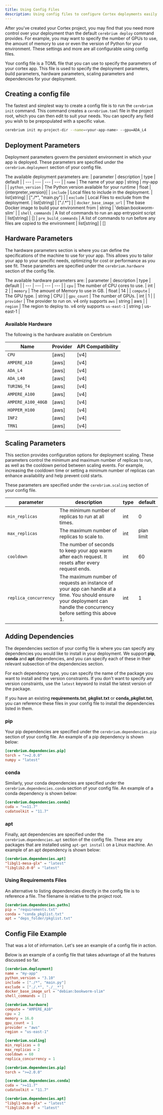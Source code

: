 ```yaml
---
title: Using Config Files
description: Using config files to configure Cortex deployments easily and quickly
---
```


After you've created your Cortex project, you may find that you need more control over your deployment than the default `cerebrium deploy` command provides.
For example, you may want to specify the number of GPUs to use, the amount of memory to use or even the version of Python for your environment.
These settings and more are all configurable using config files.

Your config file is a TOML file that you can use to specify the parameters of your cortex app. This file is used to specify the deployment parameters, build parameters, hardware parameters, scaling parameters and dependencies for your deployment.

## Creating a config file

The fastest and simplest way to create a config file is to run the `cerebrium init` command.
This command creates a `cerebrium.toml` file in the project root, which you can then edit to suit your needs.
You can specify any field you wish to be prepopulated with a specific value.

```bash
cerebrium init my-project-dir --name=<your-app-name> --gpu=ADA_L4
```

## Deployment Parameters

Deployment parameters govern the persistent environment in which your app is deployed.
These parameters are specified under the `cerebrium.deployment` section of your config file.

The available deployment parameters are:
| parameter | description | type | default |
| --- | --- | --- | --- |
| `name` | The name of your app | string | my-app |
| `python_version` | The Python version available for your runtime | float | {interpreter_version}|
| `include` | Local files to include in the deployment. | list\[string] | \["./\*", "main.py"] |
| `exclude` | Local Files to exclude from the deployment. | list\[string] | \["./.\*"] |
| `docker_base_image_url` | The base Docker image to build your environment from | string | 'debian:bookworm-slim' |
| `shell_commands` | A list of commands to run an app entrypoint script | list\[string] | []
| `pre_build_commands` | A list of commands to run before any files are copied to the environment | list\[string] | []

## Hardware Parameters

The hardware parameters section is where you can define the specifications of the machine to use for your app. This allows you to tailor your app to your specific needs, optimizing for cost or performance as you see fit.
These parameters are specified under the `cerebrium.hardware` section of the config file.

The available hardware parameters are:
| parameter | description | type | default |
| --- | --- | --- | --- |
| `cpu` | The number of CPU cores to use. | int | 2 |
| `memory` | The amount of Memory to use in GB. | float | 14 |
| `compute` | The GPU type. | string | CPU |
| `gpu_count` | The number of GPUs. | int | 1 |
| `provider` | The provider to run on. v4 only supports `aws` | string | aws |
| `region` | The region to deploy to. v4 only supports `us-east-1` | string | us-east-1 |

### Available Hardware

The following is the hardware available on Cerebrium

| Name               | Provider | API Compatibility |
| ------------------ | -------- | ----------------- |
| `CPU`              | [aws]    | [v4]              |
| `AMPERE_A10`       | [aws]    | [v4]              |
| `ADA_L4`           | [aws]    | [v4]              |
| `ADA_L40`          | [aws]    | [v4]              |
| `TURING_T4`        | [aws]    | [v4]              |
| `AMPERE_A100`      | [aws]    | [v4]              |
| `AMPERE_A100_40GB` | [aws]    | [v4]              |
| `HOPPER_H100`      | [aws]    | [v4]              |
| `INF2`             | [aws]    | [v4]              |
| `TRN1`             | [aws]    | [v4]              |

## Scaling Parameters

This section provides configuration options for deployment scaling. These parameters control the minimum and maximum number of replicas to run, as well as the cooldown period between scaling events. For example, increasing the cooldown time or setting a minimum number of replicas can enhance availability and help prevent cold starts.

These parameters are specified under the `cerebrium.scaling` section of your config file.

| parameter             | description                                                                                                                                                            | type | default    |
| --------------------- | ---------------------------------------------------------------------------------------------------------------------------------------------------------------------- | ---- | ---------- |
| `min_replicas`        | The minimum number of replicas to run at all times.                                                                                                                    | int  | 0          |
| `max_replicas`        | The maximum number of replicas to scale to.                                                                                                                            | int  | plan limit |
| `cooldown`            | The number of seconds to keep your app warm after each request. It resets after every request ends.                                                                    | int  | 60         |
| `replica_concurrency` | The maximum number of requests an instance of your app can handle at a time. You should ensure your deployment can handle the concurrency before setting this above 1. | int  | 1          |

## Adding Dependencies

The dependencies section of your config file is where you can specify any dependencies you would like to install in your deployment. We support **pip**, **conda** and **apt** dependencies, and you can specify each of these in their relevant subsection of the dependencies section.

For each dependency type, you can specify the name of the package you want to install and the version constraints. If you don't want to specify any version constraints, use the `latest` keyword to install the latest version of the package.

If you have an existing **requirements.txt**, **pkglist.txt** or **conda_pkglist.txt**, you can reference these files in your config file to install the dependencies listed in them.

### pip

Your pip dependencies are specified under the `cerebrium.dependencies.pip` section of your config file.
An example of a pip dependency is shown below:

```toml
[cerebrium.dependencies.pip]
torch = ">=2.0.0"
numpy = "latest"
```

### conda

Similarly, your conda dependencies are specified under the `cerebrium.dependencies.conda` section of your config file.
An example of a conda dependency is shown below:

```toml
[cerebrium.dependencies.conda]
cuda = ">=11.7"
cudatoolkit = "11.7"
```

### apt

Finally, apt dependencies are specified under the `cerebrium.dependencies.apt` section of the config file.
These are any packages that are installed using `apt-get install` on a Linux machine.
An example of an apt dependency is shown below:

```toml
[cerebrium.dependencies.apt]
"libgl1-mesa-glx" = "latest"
"libglib2.0-0" = "latest"
```

### Using Requirements Files

An alternative to listing dependencies directly in the config file is to reference a file.
The filename is relative to the project root.

```toml
[cerebrium.dependencies.paths]
pip = "requirements.txt"
conda = "conda_pkglist.txt"
apt = "deps_folder/pkglist.txt"
```

## Config File Example

That was a lot of information.
Let's see an example of a config file in action.

Below is an example of a config file that takes advantage of all the features discussed so far.

```toml
[cerebrium.deployment]
name = "my-app"
python_version = "3.10"
include = ["./*", "main.py"]
exclude = ["./.*", "./__*"]
docker_base_image_url = "debian:bookworm-slim"
shell_commands = []

[cerebrium.hardware]
compute = "AMPERE_A10"
cpu = 2
memory = 16.0
gpu_count = 1
provider = "aws"
region = "us-east-1"

[cerebrium.scaling]
min_replicas = 0
max_replicas = 2
cooldown = 60
replica_concurrency = 1

[cerebrium.dependencies.pip]
torch = ">=2.0.0"

[cerebrium.dependencies.conda]
cuda = ">=11.7"
cudatoolkit = "11.7"

[cerebrium.dependencies.apt]
"libgl1-mesa-glx" = "latest"
"libglib2.0-0" = "latest"
```
